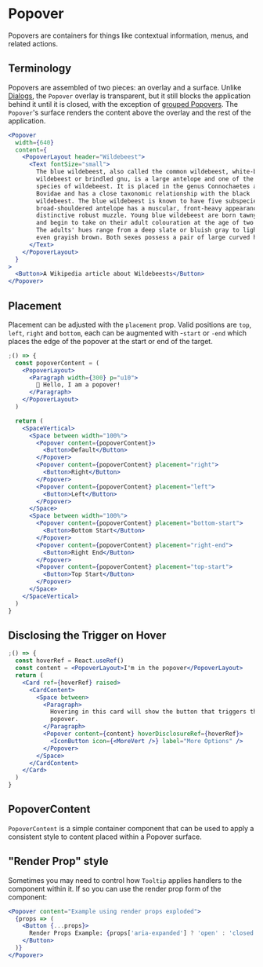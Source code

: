 
<Meta component={Popover} title="Docs/Components/Overlays/Popover/Popover" />

# Popover

Popovers are containers for things like contextual information, menus, and related actions.

## Terminology

Popovers are assembled of two pieces: an overlay and a surface. Unlike [Dialogs](/components/dialogs/), the `Popover` overlay is transparent, but it still blocks the application behind it until it is closed, with the exception of [grouped Popovers](#grouped-popovers). The `Popover`'s surface renders the content above the overlay and the rest of the application.

```jsx
<Popover
  width={640}
  content={
    <PopoverLayout header="Wildebeest">
      <Text fontSize="small">
        The blue wildebeest, also called the common wildebeest, white-bearded
        wildebeest or brindled gnu, is a large antelope and one of the two
        species of wildebeest. It is placed in the genus Connochaetes and family
        Bovidae and has a close taxonomic relationship with the black
        wildebeest. The blue wildebeest is known to have five subspecies. This
        broad-shouldered antelope has a muscular, front-heavy appearance, with a
        distinctive robust muzzle. Young blue wildebeest are born tawny brown,
        and begin to take on their adult colouration at the age of two months.
        The adults' hues range from a deep slate or bluish gray to light gray or
        even grayish brown. Both sexes possess a pair of large curved horns.
      </Text>
    </PopoverLayout>
  }
>
  <Button>A Wikipedia article about Wildebeests</Button>
</Popover>
```

## Placement

Placement can be adjusted with the `placement` prop. Valid positions are `top`, `left`, `right` and `bottom`, each can be augmented with -`start` or `-end` which places the edge of the popover at the start or end of the target.

```jsx
;() => {
  const popoverContent = (
    <PopoverLayout>
      <Paragraph width={300} p="u10">
        👋 Hello, I am a popover!
      </Paragraph>
    </PopoverLayout>
  )

  return (
    <SpaceVertical>
      <Space between width="100%">
        <Popover content={popoverContent}>
          <Button>Default</Button>
        </Popover>
        <Popover content={popoverContent} placement="right">
          <Button>Right</Button>
        </Popover>
        <Popover content={popoverContent} placement="left">
          <Button>Left</Button>
        </Popover>
      </Space>
      <Space between width="100%">
        <Popover content={popoverContent} placement="bottom-start">
          <Button>Bottom Start</Button>
        </Popover>
        <Popover content={popoverContent} placement="right-end">
          <Button>Right End</Button>
        </Popover>
        <Popover content={popoverContent} placement="top-start">
          <Button>Top Start</Button>
        </Popover>
      </Space>
    </SpaceVertical>
  )
}
```

## Disclosing the Trigger on Hover

```jsx
;() => {
  const hoverRef = React.useRef()
  const content = <PopoverLayout>I'm in the popover</PopoverLayout>
  return (
    <Card ref={hoverRef} raised>
      <CardContent>
        <Space between>
          <Paragraph>
            Hovering in this card will show the button that triggers the
            popover.
          </Paragraph>
          <Popover content={content} hoverDisclosureRef={hoverRef}>
            <IconButton icon={<MoreVert />} label="More Options" />
          </Popover>
        </Space>
      </CardContent>
    </Card>
  )
}
```

## PopoverContent

`PopoverContent` is a simple container component that can be used to apply a consistent style to content placed within a Popover surface.

## "Render Prop" style

Sometimes you may need to control how `Tooltip` applies handlers to the component within it. If so you can use the render prop form of the component:

```jsx
<Popover content="Example using render props exploded">
  {props => (
    <Button {...props}>
      Render Props Example: {props['aria-expanded'] ? 'open' : 'closed'}
    </Button>
  )}
</Popover>
```
